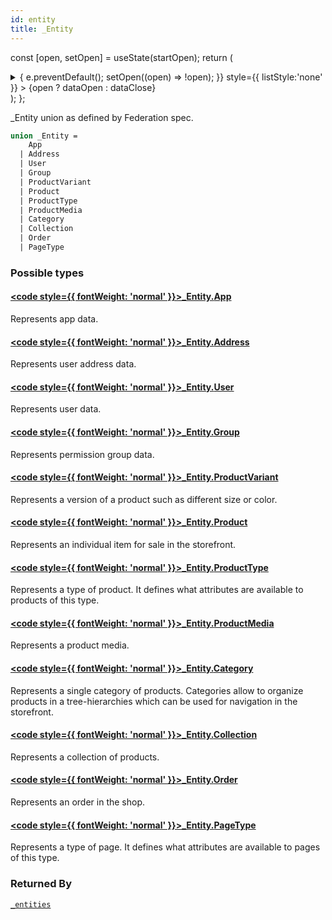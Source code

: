 ```yaml
---
id: entity
title: _Entity
---
```






const [open, setOpen] = useState(startOpen);
return (
<details {...(open ? { open: true } : {})} className="details" style={{ border:'none', boxShadow:'none', background:'var(--ifm-background-color)' }}>
<summary
onClick={(e) => {
e.preventDefault();
setOpen((open) => !open);
}}
style={{ listStyle:'none' }} >
{open ? dataOpen : dataClose}
</summary>
{open && children}
</details>
);
};

\_Entity union as defined by Federation spec.

```graphql
union _Entity =
    App
  | Address
  | User
  | Group
  | ProductVariant
  | Product
  | ProductType
  | ProductMedia
  | Category
  | Collection
  | Order
  | PageType
```

### Possible types

#### [<code style={{ fontWeight: 'normal' }}>\_Entity.<b>App</b></code>](../../../api-reference/apps/objects/app.mdx) <Badge class="badge badge--secondary" text="object"/> <Badge class="badge badge--secondary" text="apps"/>

Represents app data.

#### [<code style={{ fontWeight: 'normal' }}>\_Entity.<b>Address</b></code>](../../../api-reference/users/objects/address.mdx) <Badge class="badge badge--secondary" text="object"/> <Badge class="badge badge--secondary" text="users"/>

Represents user address data.

#### [<code style={{ fontWeight: 'normal' }}>\_Entity.<b>User</b></code>](../../../api-reference/users/objects/user.mdx) <Badge class="badge badge--secondary" text="object"/> <Badge class="badge badge--secondary" text="users"/>

Represents user data.

#### [<code style={{ fontWeight: 'normal' }}>\_Entity.<b>Group</b></code>](../../../api-reference/users/objects/group.mdx) <Badge class="badge badge--secondary" text="object"/> <Badge class="badge badge--secondary" text="users"/>

Represents permission group data.

#### [<code style={{ fontWeight: 'normal' }}>\_Entity.<b>ProductVariant</b></code>](../../../api-reference/products/objects/product-variant.mdx) <Badge class="badge badge--secondary" text="object"/> <Badge class="badge badge--secondary" text="products"/>

Represents a version of a product such as different size or color.

#### [<code style={{ fontWeight: 'normal' }}>\_Entity.<b>Product</b></code>](../../../api-reference/products/objects/product.mdx) <Badge class="badge badge--secondary" text="object"/> <Badge class="badge badge--secondary" text="products"/>

Represents an individual item for sale in the storefront.

#### [<code style={{ fontWeight: 'normal' }}>\_Entity.<b>ProductType</b></code>](../../../api-reference/products/objects/product-type.mdx) <Badge class="badge badge--secondary" text="object"/> <Badge class="badge badge--secondary" text="products"/>

Represents a type of product. It defines what attributes are available to products of this type.

#### [<code style={{ fontWeight: 'normal' }}>\_Entity.<b>ProductMedia</b></code>](../../../api-reference/products/objects/product-media.mdx) <Badge class="badge badge--secondary" text="object"/> <Badge class="badge badge--secondary" text="products"/>

Represents a product media.

#### [<code style={{ fontWeight: 'normal' }}>\_Entity.<b>Category</b></code>](../../../api-reference/products/objects/category.mdx) <Badge class="badge badge--secondary" text="object"/> <Badge class="badge badge--secondary" text="products"/>

Represents a single category of products. Categories allow to organize products in a tree-hierarchies which can be used for navigation in the storefront.

#### [<code style={{ fontWeight: 'normal' }}>\_Entity.<b>Collection</b></code>](../../../api-reference/products/objects/collection.mdx) <Badge class="badge badge--secondary" text="object"/> <Badge class="badge badge--secondary" text="products"/>

Represents a collection of products.

#### [<code style={{ fontWeight: 'normal' }}>\_Entity.<b>Order</b></code>](../../../api-reference/orders/objects/order.mdx) <Badge class="badge badge--secondary" text="object"/> <Badge class="badge badge--secondary" text="orders"/>

Represents an order in the shop.

#### [<code style={{ fontWeight: 'normal' }}>\_Entity.<b>PageType</b></code>](../../../api-reference/pages/objects/page-type.mdx) <Badge class="badge badge--secondary" text="object"/> <Badge class="badge badge--secondary" text="pages"/>

Represents a type of page. It defines what attributes are available to pages of this type.

### Returned By

[`_entities`](../../../api-reference/miscellaneous/queries/entities.mdx) <Badge class="badge badge--secondary" text="query"/>
